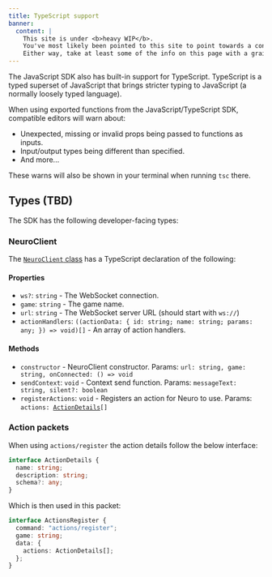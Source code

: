 ```yaml
---
title: TypeScript support
banner:
  content: |
    This site is under <b>heavy WIP</b>.
    You've most likely been pointed to this site to point towards a concept, or something.
    Either way, take at least some of the info on this page with a grain of salt, and also don't expect much info since it's very incomplete on content.
---
```


The JavaScript SDK also has built-in support for TypeScript. TypeScript is a typed superset of JavaScript that brings stricter typing to JavaScript (a normally loosely typed language).

When using exported functions from the JavaScript/TypeScript SDK, compatible editors will warn about:

- Unexpected, missing or invalid props being passed to functions as inputs.
- Input/output types being different than specified.
- And more...

These warns will also be shown in your terminal when running `tsc` there.

## Types (TBD)

The SDK has the following developer-facing types:

### NeuroClient

The [`NeuroClient` class](/js/api/client) has a TypeScript declaration of the following:

#### Properties

- `ws?`: `string` - The WebSocket connection.
- `game`: `string` - The game name.
- `url`: `string` - The WebSocket server URL (should start with `ws://`)
- `actionHandlers`: `((actionData: { id: string; name: string; params: any; }) => void)[]` - An array of action handlers.

#### Methods

- `constructor` - NeuroClient constructor. Params: `url: string, game: string, onConnected: () => void`
- `sendContext`: `void` - Context send function. Params: `messageText: string, silent?: boolean`
- `registerActions`: `void` - Registers an action for Neuro to use. Params: `actions: `[`ActionDetails`](#action-packets)`[]`

### Action packets

When using `actions/register` the action details follow the below interface:

```ts
interface ActionDetails {
  name: string;
  description: string;
  schema?: any;
}
```

Which is then used in this packet:

```ts
interface ActionsRegister {
  command: "actions/register";
  game: string;
  data: {
    actions: ActionDetails[];
  };
}
```
